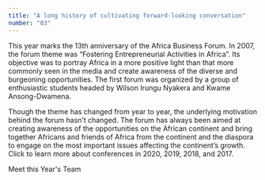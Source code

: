 ```yaml
---
title: "A long history of cultivating forward-looking conversation"
number: "03"
---
```



This year marks the 13th anniversary of the Africa Business Forum.
In 2007, the forum theme was “Fostering Entrepreneurial Activities in Africa”.
Its objective was to portray Africa in a more positive light than that more
commonly seen in the media and create awareness of the diverse and burgeoning opportunities.
The first forum was organized by a group of enthusiastic students headed by
Wilson Irungu Nyakera and Kwame Ansong-Dwamena.

Though the theme has changed from year to year,
the underlying motivation behind the forum hasn’t changed.
The forum has always been aimed at creating awareness of the opportunities on the
African continent and bring together Africans and friends of Africa from the continent
and the diaspora to engage on the most important issues affecting the continent’s growth.
Click to learn more about conferences in 2020, 2019, 2018, and 2017.

<StyledLink to="/team">Meet this Year's Team</StyledLink>
